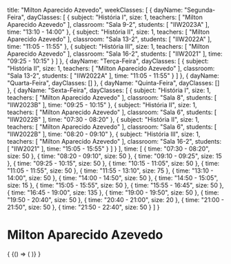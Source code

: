   title: "Milton Aparecido Azevedo",
  weekClasses: [
    {
      dayName: "Segunda-Feira",
      dayClasses: [
        {
          subject: "História I",
          size: 1,
          teachers: [
            "Milton Aparecido Azevedo"
          ],
          classroom: "Sala 9-2",
          students: [
            "IIW2023A"
          ],
          time: "13:10 - 14:00"
        },
        {
          subject: "História II",
          size: 1,
          teachers: [
            "Milton Aparecido Azevedo"
          ],
          classroom: "Sala 13-2",
          students: [
            "IIW2022A"
          ],
          time: "11:05 - 11:55"
        },
        {
          subject: "História III",
          size: 1,
          teachers: [
            "Milton Aparecido Azevedo"
          ],
          classroom: "Sala 16-2",
          students: [
            "IIW2021"
          ],
          time: "09:25 - 10:15"
        }
      ]
    },
    {
      dayName: "Terça-Feira",
      dayClasses: [
        {
          subject: "História II",
          size: 1,
          teachers: [
            "Milton Aparecido Azevedo"
          ],
          classroom: "Sala 13-2",
          students: [
            "IIW2022A"
          ],
          time: "11:05 - 11:55"
        }
      ]
    },
    {
      dayName: "Quarta-Feira",
      dayClasses: []
    },
    {
      dayName: "Quinta-Feira",
      dayClasses: []
    },
    {
      dayName: "Sexta-Feira",
      dayClasses: [
        {
          subject: "História I",
          size: 1,
          teachers: [
            "Milton Aparecido Azevedo"
          ],
          classroom: "Sala 8",
          students: [
            "IIW2023B"
          ],
          time: "09:25 - 10:15"
        },
        {
          subject: "História II",
          size: 1,
          teachers: [
            "Milton Aparecido Azevedo"
          ],
          classroom: "Sala 6",
          students: [
            "IIW2022B"
          ],
          time: "07:30 - 08:20"
        },
        {
          subject: "História II",
          size: 1,
          teachers: [
            "Milton Aparecido Azevedo"
          ],
          classroom: "Sala 6",
          students: [
            "IIW2022B"
          ],
          time: "08:20 - 09:10"
        },
        {
          subject: "História III",
          size: 1,
          teachers: [
            "Milton Aparecido Azevedo"
          ],
          classroom: "Sala 16-2",
          students: [
            "IIW2021"
          ],
          time: "15:05 - 15:55"
        }
      ]
    }
  ],
  time: [
    {
      time: "07:30 - 08:20",
      size: 50
    },
    {
      time: "08:20 - 09:10",
      size: 50
    },
    {
      time: "09:10 - 09:25",
      size: 15
    },
    {
      time: "09:25 - 10:15",
      size: 50
    },
    {
      time: "10:15 - 11:05",
      size: 50
    },
    {
      time: "11:05 - 11:55",
      size: 50
    },
    {
      time: "11:55 - 13:10",
      size: 75
    },
    {
      time: "13:10 - 14:00",
      size: 50
    },
    {
      time: "14:00 - 14:50",
      size: 50
    },
    {
      time: "14:50 - 15:05",
      size: 15
    },
    {
      time: "15:05 - 15:55",
      size: 50
    },
    {
      time: "15:55 - 16:45",
      size: 50
    },
    {
      time: "16:45 - 19:00",
      size: 135
    },
    {
      time: "19:00 - 19:50",
      size: 50
    },
    {
      time: "19:50 - 20:40",
      size: 50
    },
    {
      time: "20:40 - 21:00",
      size: 20
    },
    {
      time: "21:00 - 21:50",
      size: 50
    },
    {
      time: "21:50 - 22:40",
      size: 50
    }
  ]
}

# Milton Aparecido Azevedo

<div>
  {
    <BrowserOnly>
      {() => (
        <Grid
          title={data.title}
          weekClasses={data.weekClasses}
          time={data.time}
        />
      )}
    </BrowserOnly>
  }
</div>
